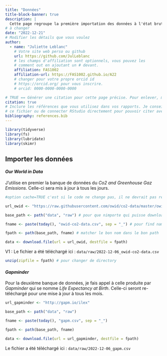 ```yaml
---
title: "Données"
title-block-banner: true
description: | 
  Cette page regroupe la première importation des données à l'état brute. 
# à changer
date: "2022-12-21"
# Modifier les détails que vous voulez
author:
  - name: "Juliette Leblanc"
    # Votre site web perso ou github
    url: https://github.com/JulLeblanc
    # les champs d'affiliation sont optionnels, vous pouvez les
    # comment out en ajoutant un # devant.
    affiliation: FAS1002
    affiliation-url: https://FAS1002.github.io/A22
    # changer pour votre propre orcid id
    # https://orcid.org/ pour vous inscrire.
    # orcid: 0000-0000-0000-0000

# TRUE == Générer une citation pour cette page précise. Pour enlever, mettre false.
citation: true
# Inclure les références que vous utilisez dans vos rapports. Je conseille Zotero pour construire
# ce fichier ou de connecter RStudio directement pour pouvoir citer avec @nom-de-reference.
bibliography: references.bib
---
```


```r

library(tidyverse)
library(fs)
library(lubridate)
library(skimr)
```

## Importer les données

#### *Our World in Data* 

J'utilise en premier la banque de données du *Co2 and Greenhouse Gaz Emissions*. Celle-ci sera mis à jour à tous les jours.

```r
#option cache=TRUE c'est si le code ne change pas, il ne devrait pas redownloader le fichier

url_owid <- "https://raw.githubusercontent.com/owid/co2-data/master/owid-co2-data.csv"

base_path <- path("data", "raw") # pour que nimporte qui puisse download avec le chemin relatif

fname <- paste(today(), "owid-co2-data.csv", sep = "_") # pour find name

fpath <- path(base_path, fname) # matcher le bon nom dans le bon path

data <- download.file(url = url_owid, destfile = fpath)
```

V1 : Le fichier a été téléchargé ici : `data/raw/2022-12-06_owid-co2-data.csv`

```r

unzip(zipfile = fpath) # pour changer de directory
```

#### *Gapminder*

Pour la deuxième banque de données, je fais appel à celle produite par *Gapminder* qui se nomme *Life Expectancy at Birth*. Celle-ci seront re-téléchargé pour une mise à jour à tous les mois.

```r
url_gapminder <- "http://gapm.io/ilex"

base_path <- path("data", "raw")

fname <- paste(today(), "gapm.csv", sep = "_")

fpath <- path(base_path, fname)

data <- download.file(url = url_gapminder, destfile = fpath)
```

Le fichier a été téléchargé ici : `data/raw/2022-12-06_gapm.csv`
